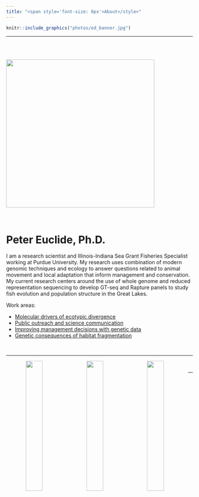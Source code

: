 ```yaml
---
title: "<span style='font-size: 0px'>About</style>"
---
```


```r

knitr::include_graphics("photos/ed_banner.jpg")

```

</script>
<div class="row">
<div class="col-xs-12 col-sm-12 text-left">

***

</script>
<br/>
<div class="row">
<div class="col-xs-12 col-sm-5 text-center">
<br/>
<img src="photos/Profile_pic.png" style="width:400px;" align = "top"/> 
</div>
<div class="col-xs-12 col-sm-7">
<br/>

# __Peter Euclide, Ph.D.__

I am a research scientist and Illinois-Indiana Sea Grant Fisheries Specialist working at Purdue University. My research uses combination of modern genomic techniques and ecology to answer questions related to animal movement and local adaptation that inform management and conservation. My current research centers around the use of whole genome and reduced representation sequencing to develop GT-seq and Rapture panels to study fish evolution and population structure in the Great Lakes. 

Work areas:

* [Molecular drivers of ecotypic divergence](https://peuclide.github.io/Research#Molecular drivers of ecotypic divergence)
* [Public outreach and science communication](https://peuclide.github.io/ed_and_out.html)
* [Improving management decisions with genetic data](https://peuclide.github.io/Research#Improving management decisions with genetic data)
* [Genetic consequences of habitat fragmentation](https://peuclide.github.io/Research#Genetic consequences of habitat fragmentation)



</div>
</div>

<br/>


***

<center>
<img src="photos/LakeTrout.jpg" style="float: left; width: 30%; margin-right: 2.5%; margin-bottom: 0.5em;">
<img src="photos/WHSquare.jpg" style="float: left; width: 30%; margin-right: 2.5%; margin-bottom: 0.5em;">
<img src="photos/WALLEYE.png" style="float: left; width: 30%; margin-right: 2.5%; margin-bottom: 0.5em;">
<center>
</script>
<br/>
<div class="row">
<div class="col-xs-12 col-sm-12 text-center">

***
